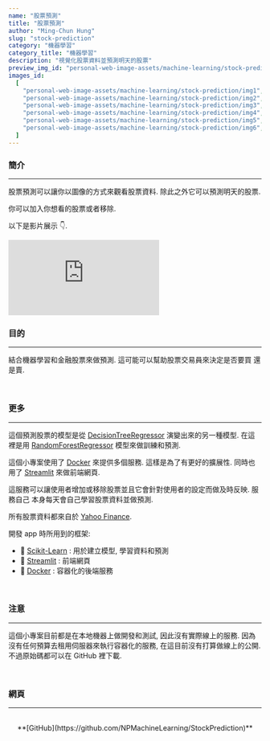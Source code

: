 ```yaml
---
name: "股票預測"
title: "股票預測"
author: "Ming-Chun Hung"
slug: "stock-prediction"
category: "機器學習"
category_title: "機器學習"
description: "視覺化股票資料並預測明天的股票"
preview_img_id: "personal-web-image-assets/machine-learning/stock-prediction/preview"
images_id:
  [
    "personal-web-image-assets/machine-learning/stock-prediction/img1",
    "personal-web-image-assets/machine-learning/stock-prediction/img2",
    "personal-web-image-assets/machine-learning/stock-prediction/img3",
    "personal-web-image-assets/machine-learning/stock-prediction/img4",
    "personal-web-image-assets/machine-learning/stock-prediction/img5",
    "personal-web-image-assets/machine-learning/stock-prediction/img6",
  ]
---
```


### 簡介

---

股票預測可以讓你以圖像的方式來觀看股票資料. 除此之外它可以預測明天的股票.

你可以加入你想看的股票或者移除.

以下是影片展示 👇.

<iframe
  src="https://www.youtube.com/embed/EjyubJqiDE0?si=P2j-15hbzZ0gZNOn"
  title="YouTube video player"
  frameborder="0"
  allow="accelerometer; autoplay; clipboard-write; encrypted-media; gyroscope; picture-in-picture; web-share"
  allowfullscreen
></iframe>

<br />

### 目的

---

結合機器學習和金融股票來做預測. 這可能可以幫助股票交易員來決定是否要買
還是賣.

<br />

### 更多

---

這個預測股票的模型是從
[DecisionTreeRegressor](https://scikit-learn.org/stable/modules/generated/sklearn.tree.DecisionTreeRegressor.html)
演變出來的另一種模型. 在這裡是用
[RandomForestRegressor](https://scikit-learn.org/stable/modules/generated/sklearn.ensemble.RandomForestRegressor.html)
模型來做訓練和預測.

這個小專案使用了 [Docker](https://www.docker.com/)
來提供多個服務. 這樣是為了有更好的擴展性. 同時也用了 [Streamlit](https://streamlit.io/)
來做前端網頁.

這服務可以讓使用者增加或移除股票並且它會針對使用者的設定而做及時反映. 服務自己
本身每天會自己學習股票資料並做預測.

所有股票資料都來自於 [Yahoo Finance](https://finance.yahoo.com/).

開發 app 時所用到的框架:

- 🧰 [Scikit-Learn](https://scikit-learn.org/stable/) : 用於建立模型, 學習資料和預測
- 🧰 [Streamlit](https://streamlit.io/) : 前端網頁
- 🧰 [Docker](https://www.docker.com/) : 容器化的後端服務

<br />

### 注意

---

這個小專案目前都是在本地機器上做開發和測試, 因此沒有實際線上的服務. 因為
沒有任何預算去租用伺服器來執行容器化的服務, 在這目前沒有打算做線上的公開.
不過原始碼都可以在 GitHub 裡下載.

<br />

### 網頁

---

<br />
<center>
  **[GitHub](https://github.com/NPMachineLearning/StockPrediction)**
</center>

<br />
